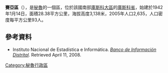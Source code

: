 '''賽亞區'''（{{lang-es|Distrito de Saylla}}），是[[秘魯|秘魯]]的一個區，位於該國南部[[庫斯科大區|庫斯科大區]]的[[庫斯科省|庫斯科省]]，始建於1942年1月14日，面積28.38平方公里，海拔高度3,138米，2005年人口2,635，人口密度每平方公里93人。

==參考資料==
*{{es icon}} Instituto Nacional de Estadística e Informática. ''[https://web.archive.org/web/20080423164200/http://desa.inei.gob.pe/mapas/bid/ Banco de Información Distrital]''. Retrieved April 11, 2008.

{{Peru-geo-stub}}
[[Category:秘魯行政區|Category:秘魯行政區]]